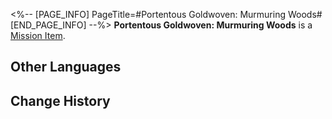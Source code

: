 <%-- [PAGE_INFO]
PageTitle=#Portentous Goldwoven: Murmuring Woods#
[END_PAGE_INFO] --%>
{{Item Infobox
|id          = 150068
|image       = Item Portentous Goldwoven- Murmuring Woods.png{{subst:void|<!--$UPLOAD:<<SpriteOutput/ItemFigures/190017.png>-<Item Portentous Goldwoven- Murmuring Woods.png>-<Item Icons>>-->}}
|type        = Mission Item
|invCategory = Missions
|rarity      = 3
|effect      = 
|description = A tome containing prophecies. Upon closer inspection, one will discover that the scroll is woven from golden threads.<br />''"There is a prophecy within that will only be revealed to the one who opens the scroll."''
}}
'''Portentous Goldwoven: Murmuring Woods''' is a [[Mission Item]].

==Other Languages==
{{Other Languages
|en   = Portentous Goldwoven: Murmuring Woods
|zhs  = 记载预言的金织-「呓语密林」
|zht  = 記載預言的金織-「囈語密林」
|ja   = 預言が記された金織-「囁きの密林」
|ko   = 예언이 기록된 금빛 두루마리-「잠꼬대의 밀림」
|es   = Portador de portentos: Bosque Susurrante
|fr   = Prophéties tissées d'or du Bois du murmure
|ru   = Золотая пряжа пророчества: Бормочущие заросли
|th   = ไหมทองบันทึกคำทำนาย - "ป่าแห่งวจนะ"
|vi   = Cuộn Dệt Vàng Tiên Tri-Rừng Cây Thầm Thì
|de   = Goldgewobene Prophezeiung: Murmelnder Wald
|id   = Catatan Ramalan Tenunan Emas: "Hutan Bisikan"
|pt   = Tecido Dourado Portentoso: Floresta dos Murmúrios
}}

==Change History==
{{Change History|3.1}}